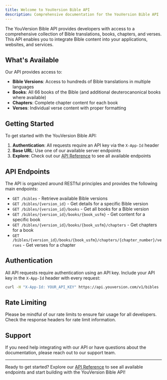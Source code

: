 ```yaml
---
title: Welcome to YouVersion Bible API
description: Comprehensive documentation for the YouVersion Bible API
---
```


The YouVersion Bible API provides developers with access to a comprehensive collection of Bible translations, books, chapters, and verses. This API enables you to integrate Bible content into your applications, websites, and services.

## What's Available

Our API provides access to:

- **Bible Versions**: Access to hundreds of Bible translations in multiple languages
- **Books**: All 66 books of the Bible (and additional deuterocanonical books where available)
- **Chapters**: Complete chapter content for each book
- **Verses**: Individual verse content with proper formatting

## Getting Started

To get started with the YouVersion Bible API:

1. **Authentication**: All requests require an API key via the `X-App-Id` header
2. **Base URL**: Use one of our available server endpoints
3. **Explore**: Check out our [API Reference](/api) to see all available endpoints

## API Endpoints

The API is organized around RESTful principles and provides the following main endpoints:

- `GET /bibles` - Retrieve available Bible versions
- `GET /bibles/{version_id}` - Get details for a specific Bible version
- `GET /bibles/{version_id}/books` - Get all books for a Bible version
- `GET /bibles/{version_id}/books/{book_usfm}` - Get content for a specific book
- `GET /bibles/{version_id}/books/{book_usfm}/chapters` - Get chapters for a book
- `GET /bibles/{version_id}/books/{book_usfm}/chapters/{chapter_number}/verses` - Get verses for a chapter

## Authentication

All API requests require authentication using an API key. Include your API key in the `X-App-Id` header with every request:

```bash
curl -H "X-App-Id: YOUR_API_KEY" https://api.youversion.com/v1/bibles
```

## Rate Limiting

Please be mindful of our rate limits to ensure fair usage for all developers. Check the response headers for rate limit information.

## Support

If you need help integrating with our API or have questions about the documentation, please reach out to our support team.

---

Ready to get started? Explore our [API Reference](/api) to see all available endpoints and start building with the YouVersion Bible API!
